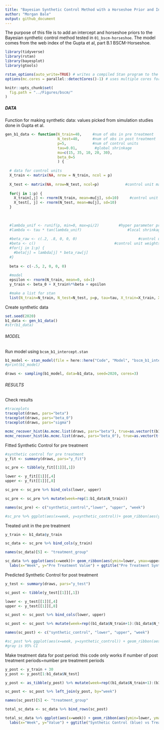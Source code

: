 ```yaml
---
title: "Bayesian Synthetic Control Method with a Horseshoe Prior and Intercept"
author: "Morgan Bale"
output: github_document
---
```


The purpose of this file is to add an intercept and horseshoe priors to the Bayesian synthetic control method tested in `01_bscm-horseshoe`. The model comes from the web index of the Gupta et al, part B.1 BSCM-Horseshoe. 

```r
library(tidyverse)
library(rstan)
library(bayesplot)
library(gtools)

rstan_options(auto_write=TRUE) # writes a compiled Stan program to the disk to avoid recompiling
options(mc.cores = parallel::detectCores()-1) # uses multiple cores for stan

knitr::opts_chunk$set(
  fig.path = "../Figures/bscm/"
)
```

##### DATA #######

Function for making synthetic data: values picked from simulation studies done in Gupta et al.

```r
gen_b1_data <- function(N_train=40,     #num of obs in pre treatment
                        N_test=40,      #num of obs in post treatment 
                        p=5,            #num of control units
                        tau=0.01,        #global shrinkage 
                        mu=c(15, 35, 10, 20, 30), 
                        beta_0=5
                        ) {
  
  # data for control units
  X_train <- matrix(NA, nrow = N_train, ncol = p)
  
  X_test <- matrix(NA, nrow=N_test, ncol=p)            #control unit matrix in post treatment 
  
  for(j in 1:p) {
    X_train[,j] <- rnorm(N_train, mean=mu[j], sd=10)     #control unit matrix in pre treatment
    X_test[, j] <- rnorm(N_test, mean=mu[j], sd=10)
  }
  
  
  
  #lambda_unif <- runif(p, min=0, max=pi/2)         #hyper parameter prior 
  #lambda <- tau * tan(lambda_unif)                     #local shrinkage 
  
  #beta_raw <- c(.2, .8, 0, 0, 0)                            #control unit weights before transformation 
  #beta <- c()                                    #control unit weights
  #for(j in 1:p) {
    #beta[j] = lambda[j] * beta_raw[j]
  #}
  
  beta <- c(-.5, 2, 0, 0, 0) 
  
  #model 
  epsilon <- rnorm(N_train, mean=0, sd=1)
  y_train <- beta_0 + X_train%*%beta + epsilon

  #make a list for stan
  list(N_train=N_train, N_test=N_test, p=p, tau=tau, X_train=X_train, X_test=X_test, beta=beta, y_train=as.vector(y_train), beta_0=beta_0)}
```

Create synthetic data

```r
set.seed(2020)
b1_data <- gen_b1_data()
#str(b1_data)
```

###### MODEL ########

Run model using `bcsm_b1_intercept.stan`

```r
b1_model <- stan_model(file = here::here("Code", "Model", "bscm_b1_intercept.stan"))
#print(b1_model)

draws <- sampling(b1_model, data=b1_data, seed=2020, cores=3)
```

###### RESULTS ######

Check results

```r
#traceplots
traceplot(draws, pars="beta")
traceplot(draws, pars="beta_0")
traceplot(draws, pars="sigma")

mcmc_recover_hist(As.mcmc.list(draws, pars="beta"), true=as.vector(t(b1_data$beta)))
mcmc_recover_hist(As.mcmc.list(draws, pars="beta_0"), true=as.vector(t(b1_data$beta_0)))
```

Fitted Synthetic Control for pre treatment

```r
#synthetic control for pre treatment
y_fit <- summary(draws, pars="y_fit")

sc_pre <- tibble(y_fit[[1]][,1])

lower <- y_fit[[1]][,4]
upper <- y_fit[[1]][,8]

sc_pre <- sc_pre %>% bind_cols(lower, upper)

sc_pre <- sc_pre %>% mutate(week=rep(1:b1_data$N_train))

names(sc_pre) <- c("synthetic_control","lower", "upper", "week")

#sc_pre %>% ggplot(aes(x=week, y=synthetic_control))+ geom_ribbon(aes(ymin=lower, ymax=upper), fill="gray80") + geom_line() + ggtitle("Synthetic Control in the Pre Treatment") + labs(x="Week", y="Control Observations") 
```

Treated unit in the pre treatment

```r
y_train <- b1_data$y_train

sc_data <- sc_pre %>% bind_cols(y_train)

names(sc_data)[5] <- "treatment_group"

sc_data %>% ggplot(aes(x=week))+ geom_ribbon(aes(ymin=lower, ymax=upper), fill="gray80") + geom_line(aes(y=treatment_group), color="darkred") + geom_line(aes(y=synthetic_control), color="steelblue") + 
  labs(x="Week", y="Pre Treatment Value") + ggtitle("Pre Treatment Synthetic Control (blue) vs Treatment Group (red)") 
```

Predicted Synthetic Control for post treatment

```r
y_test <- summary(draws, pars="y_test")

sc_post <- tibble(y_test[[1]][,1])

lower <- y_test[[1]][,4]
upper <- y_test[[1]][,8]

sc_post <- sc_post %>% bind_cols(lower, upper)

sc_post <- sc_post %>% mutate(week=rep((b1_data$N_train+1):(b1_data$N_train+b1_data$N_test)))

names(sc_post) <- c("synthetic_control", "lower", "upper", "week")

#sc_post %>% ggplot(aes(x=week, y=synthetic_control)) + geom_ribbon(aes(ymin=lower, ymax=upper), fill="gray80") + geom_line() + ggtitle("Synthetic Control in the Post Treatment") + labs(x="Week", y="Control Value")
#gray is 95% CI 
```

Make treatment data for post period: this code only works if number of post treatment periods=number pre treatment periods

```r
y_post <- y_train + 30
y_post <- y_post[1:b1_data$N_test]

y_post <- as_tibble(y_post) %>% mutate(week=rep((b1_data$N_train+1):(b1_data$N_train+b1_data$N_test)))

sc_post <- sc_post %>% left_join(y_post, by="week")

names(sc_post)[5] <- "treatment_group"

total_sc_data <- sc_data %>% bind_rows(sc_post)

total_sc_data %>% ggplot(aes(x=week)) + geom_ribbon(aes(ymin=lower, ymax=upper), fill="gray80") + geom_line(aes(y=treatment_group), color="darkred") + geom_line(aes(y=synthetic_control), color="steelblue") +
  labs(x="Week", y="Value") + ggtitle("Synthetic Control (blue) vs Treatment Group (red)") + geom_vline(xintercept=b1_data$N_train) 
```

